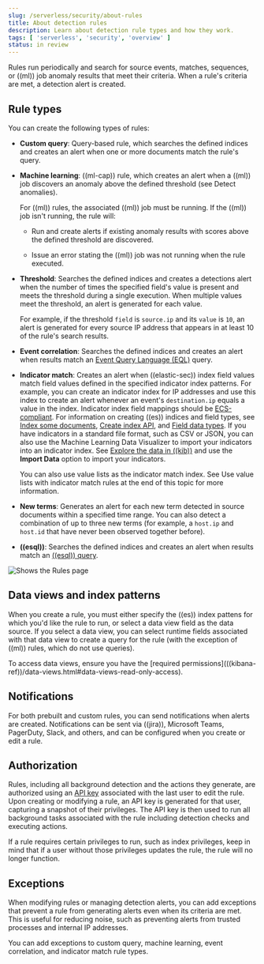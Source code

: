 ```yaml
---
slug: /serverless/security/about-rules
title: About detection rules
description: Learn about detection rule types and how they work.
tags: [ 'serverless', 'security', 'overview' ]
status: in review
---
```


<div id="about-rules"></div>

Rules run periodically and search for source events, matches, sequences, or ((ml)) job anomaly results that meet their criteria. When a rule's criteria are met, a detection alert is created.

<div id="rule-types"></div>

## Rule types

You can create the following types of rules:

* <DocLink slug="/serverless/security/rules-create" section="create-a-custom-query-rule">**Custom query**</DocLink>: Query-based rule, which searches the defined indices and
    creates an alert when one or more documents match the rule's query.

* <DocLink slug="/serverless/security/rules-create" section="create-a-machine-learning-rule">**Machine learning**</DocLink>: ((ml-cap)) rule, which creates an alert when a ((ml)) job
    discovers an anomaly above the defined threshold (see <DocLink slug="/serverless/security/machine-learning">Detect anomalies</DocLink>).

    For ((ml)) rules, the associated ((ml)) job must be running. If the ((ml)) job isn't
    running, the rule will:

    * Run and create alerts if existing anomaly results with scores above the defined threshold
        are discovered.

    * Issue an error stating the ((ml)) job was not running when the rule executed.
* <DocLink slug="/serverless/security/rules-create" section="create-a-threshold-rule">**Threshold**</DocLink>: Searches the defined indices and creates a detections alert
    when the number of times the specified field's value is present and meets the threshold during
    a single execution. When multiple values meet the threshold, an alert is
    generated for each value.

    For example, if the threshold `field` is `source.ip` and its `value` is `10`, an
    alert is generated for every source IP address that appears in at least 10 of
    the rule's search results.

* <DocLink slug="/serverless/security/rules-create" section="create-an-event-correlation-rule">**Event correlation**</DocLink>: Searches the defined indices and creates an alert when results match an
    [Event Query Language (EQL)](((ref))/eql.html) query.

* <DocLink slug="/serverless/security/rules-create" section="create-an-indicator-match-rule">**Indicator match**</DocLink>: Creates an alert when ((elastic-sec)) index field values match field values defined in the specified indicator index patterns. For example, you can create an indicator index for IP addresses and use this index to create an alert whenever an event's `destination.ip` equals a value in the index. Indicator index field mappings should be [ECS-compliant](((ecs-ref))). For information on creating ((es)) indices and field types, see
    [Index some documents](((ref))/getting-started-index.html),
    [Create index API](((ref))/indices-create-index.html), and
    [Field data types](((ref))/mapping-types.html). If you have indicators in a standard file format, such as CSV or JSON, you can also use the Machine Learning Data Visualizer to import your indicators into an indicator index. See [Explore the data in ((kib))](((ml-docs))/ml-getting-started.html#sample-data-visualizer) and use the **Import Data** option to import your indicators.

    <DocCallOut title="Tip">
    You can also use value lists as the indicator match index. See <DocLink slug="/serverless/security/rules-create" section="use-value-lists-with-indicator-match-rules">Use value lists with indicator match rules</DocLink> at the end of this topic for more information.
    </DocCallOut>

* <DocLink slug="/serverless/security/rules-create" section="create-a-new-terms-rule">**New terms**</DocLink>: Generates an alert for each new term detected in source documents within a specified time range. You can also detect a combination of up to three new terms (for example, a `host.ip` and `host.id` that have never been observed together before).

* <DocLink slug="/serverless/security/rules-create" section="create-esql-rule">**((esql))**</DocLink>: Searches the defined indices and creates an alert when results match an [((esql)) query](((ref))/esql.html).

![Shows the Rules page](../images/about-rules/-detections-all-rules.png)

<div id="views-index-patterns"></div>

## Data views and index patterns

When you create a rule, you must either specify the ((es)) index pattens for which you'd like the rule to run, or select a <DocLink slug="/serverless/security/data-views-in-sec">data view field</DocLink> as the data source. If you select a data view, you can select <DocLink slug="/serverless/security/runtime-fields">runtime fields</DocLink> associated with that data view to create a query for the rule (with the exception of ((ml)) rules, which do not use queries).

<DocCallOut title="Note">
To access data views, ensure you have the [required permissions](((kibana-ref))/data-views.html#data-views-read-only-access).
</DocCallOut>

<div id="about-notifications"></div>

## Notifications

For both prebuilt and custom rules, you can send notifications when alerts are created. Notifications can be sent via ((jira)), Microsoft Teams, PagerDuty, Slack, and others, and can be configured when you create or edit a rule.

<div id="alerting-authorization-model"></div>

## Authorization

Rules, including all background detection and the actions they generate, are authorized using an [API key](((kibana-ref))/api-keys.html) associated with the last user to edit the rule. Upon creating or modifying a rule, an API key is generated for that user, capturing a snapshot of their privileges. The API key is then used to run all background tasks associated with the rule including detection checks and executing actions.

<DocCallOut title="Important" color="warning">

If a rule requires certain privileges to run, such as index privileges, keep in mind that if a user without those privileges updates the rule, the rule will no longer function.

</DocCallOut>

<div id="about-exceptions"></div>

## Exceptions

When modifying rules or managing detection alerts, you can <DocLink slug="/serverless/security/add-exceptions">add exceptions</DocLink> that prevent a rule from generating alerts even when its criteria are met. This is useful for reducing noise, such as preventing alerts from trusted processes and internal IP addresses.

<DocCallOut title="Note">
You can add exceptions to custom query, machine learning, event correlation, and indicator match rule types.
</DocCallOut>

